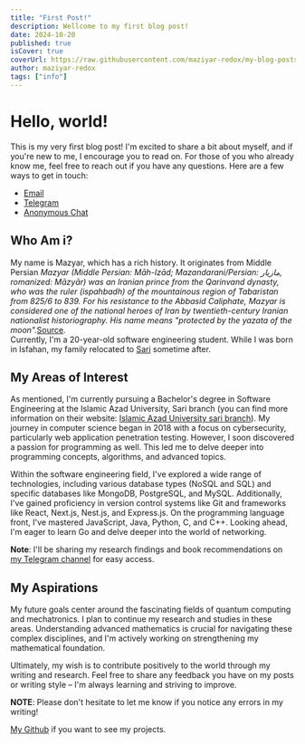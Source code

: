 ```yaml
---
title: "First Post!"
description: Wellcome to my first blog post!
date: 2024-10-20
published: true
isCover: true
coverUrl: https://raw.githubusercontent.com/maziyar-redox/my-blog-posts/refs/heads/main/img/123407.jpg
author: maziyar-redox
tags: ["info"]
---
```


# Hello, world!

This is my very first blog post!
I'm excited to share a bit about myself, and if you're new to me, I encourage you to read on.
For those of you who already know me,
feel free to reach out if you have any questions.
Here are a few ways to get in touch:

* [Email](mailto:r6.acc.051@gmail.com)
* [Telegram](https://t.me/maziyar_red0x)
* [Anonymous Chat](https://t.me/maziyar_red0x_bot)

## Who Am  i?

My name is Mazyar, which has a rich history.  It originates from Middle Persian
*Mazyar (Middle Persian: Māh-Izād; Mazandarani/Persian: مازیار, romanized: Māzyār) was an Iranian prince from the Qarinvand dynasty,
who was the ruler (ispahbadh) of the mountainous region of Tabaristan from 825/6 to 839.
For his resistance to the Abbasid Caliphate, Mazyar is considered one of the national heroes of Iran by twentieth-century Iranian nationalist historiography.
His name means "protected by the yazata of the moon".*[Source](https://en.wikipedia.org/wiki/Mazyar).\
Currently, I'm a 20-year-old software engineering student.
While I was born in Isfahan, my family relocated to [Sari](https://en.wikipedia.org/wiki/Sari,_Iran) sometime after.

## My Areas of Interest

As mentioned, I'm currently pursuing a Bachelor's degree in Software Engineering at the Islamic Azad University, Sari branch
(you can find more information on their website: [Islamic Azad University sari branch](https://sari.iau.ir/)).
My journey in computer science began in 2018 with a focus on cybersecurity, particularly web application penetration testing.
However, I soon discovered a passion for programming as well.
This led me to delve deeper into programming concepts, algorithms, and advanced topics.

Within the software engineering field, I've explored a wide range of technologies,
including various database types (NoSQL and SQL) and specific databases like MongoDB, PostgreSQL, and MySQL.
Additionally, I've gained proficiency in version control systems like Git and frameworks like React, Next.js, Nest.js, and Express.js.
On the programming language front, I've mastered JavaScript, Java, Python, C, and C++.
Looking ahead, I'm eager to learn Go and delve deeper into the world of networking.

**Note**: I'll be sharing my research findings and book recommendations on [my Telegram channel](https://t.me/sys_127) for easy access.

## My Aspirations

My future goals center around the fascinating fields of quantum computing and mechatronics.
I plan to continue my research and studies in these areas.
Understanding advanced mathematics is crucial for navigating these complex disciplines,
and I'm actively working on strengthening my mathematical foundation.

Ultimately, my wish is to contribute positively to the world through my writing and research.
Feel free to share any feedback you have on my posts or writing style – I'm always learning and striving to improve.

**NOTE**: Please don't hesitate to let me know if you notice any errors in my writing!

[My Github](https://github.com/maziyar-redox) if you want to see my projects.